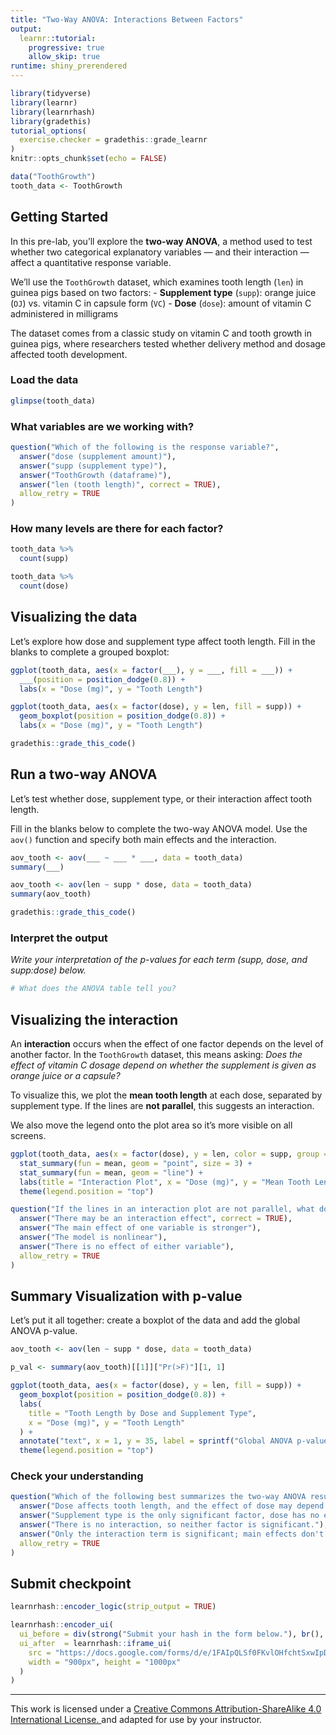 ```yaml
---
title: "Two-Way ANOVA: Interactions Between Factors"
output:
  learnr::tutorial:
    progressive: true
    allow_skip: true
runtime: shiny_prerendered
---
```


```r
library(tidyverse)
library(learnr)
library(learnrhash)
library(gradethis)
tutorial_options(
  exercise.checker = gradethis::grade_learnr
)
knitr::opts_chunk$set(echo = FALSE)

data("ToothGrowth")
tooth_data <- ToothGrowth
```

## Getting Started

In this pre-lab, you'll explore the **two-way ANOVA**, a method used to test whether two categorical explanatory variables — and their interaction — affect a quantitative response variable.

We’ll use the `ToothGrowth` dataset, which examines tooth length (`len`) in guinea pigs based on two factors:
- **Supplement type** (`supp`): orange juice (`OJ`) vs. vitamin C in capsule form (`VC`)
- **Dose** (`dose`): amount of vitamin C administered in milligrams

The dataset comes from a classic study on vitamin C and tooth growth in guinea pigs, where researchers tested whether delivery method and dosage affected tooth development.

### Load the data

```r
glimpse(tooth_data)
```

### What variables are we working with?

```r
question("Which of the following is the response variable?",
  answer("dose (supplement amount)"),
  answer("supp (supplement type)"),
  answer("ToothGrowth (dataframe)"),
  answer("len (tooth length)", correct = TRUE),
  allow_retry = TRUE
)
```

### How many levels are there for each factor?

```r
tooth_data %>%
  count(supp)

tooth_data %>%
  count(dose)
```


## Visualizing the data

Let’s explore how dose and supplement type affect tooth length. Fill in the blanks to complete a grouped boxplot:

```r
ggplot(tooth_data, aes(x = factor(___), y = ___, fill = ___)) +
  ___(position = position_dodge(0.8)) +
  labs(x = "Dose (mg)", y = "Tooth Length")
```

```r
ggplot(tooth_data, aes(x = factor(dose), y = len, fill = supp)) +
  geom_boxplot(position = position_dodge(0.8)) +
  labs(x = "Dose (mg)", y = "Tooth Length")
```

```r
gradethis::grade_this_code()
```


## Run a two-way ANOVA

Let’s test whether dose, supplement type, or their interaction affect tooth length.

Fill in the blanks below to complete the two-way ANOVA model. Use the `aov()` function and specify both main effects and the interaction.


```r
aov_tooth <- aov(___ ~ ___ * ___, data = tooth_data)
summary(___)
```

```r
aov_tooth <- aov(len ~ supp * dose, data = tooth_data)
summary(aov_tooth)
```

```r
gradethis::grade_this_code()
```

### Interpret the output

*Write your interpretation of the p-values for each term (supp, dose, and supp:dose) below.*

```r
# What does the ANOVA table tell you?
```


## Visualizing the interaction

An **interaction** occurs when the effect of one factor depends on the level of another factor. In the `ToothGrowth` dataset, this means asking: *Does the effect of vitamin C dosage depend on whether the supplement is given as orange juice or a capsule?*

To visualize this, we plot the **mean tooth length** at each dose, separated by supplement type. If the lines are **not parallel**, this suggests an interaction.

We also move the legend onto the plot area so it’s more visible on all screens.

```r
ggplot(tooth_data, aes(x = factor(dose), y = len, color = supp, group = supp)) +
  stat_summary(fun = mean, geom = "point", size = 3) +
  stat_summary(fun = mean, geom = "line") +
  labs(title = "Interaction Plot", x = "Dose (mg)", y = "Mean Tooth Length") +
  theme(legend.position = "top")
```



```r
question("If the lines in an interaction plot are not parallel, what does this suggest?",
  answer("There may be an interaction effect", correct = TRUE),
  answer("The main effect of one variable is stronger"),
  answer("The model is nonlinear"),
  answer("There is no effect of either variable"),
  allow_retry = TRUE
)
```


## Summary Visualization with p-value

Let’s put it all together: create a boxplot of the data and add the global ANOVA p-value.

```r
aov_tooth <- aov(len ~ supp * dose, data = tooth_data)
```

```r
p_val <- summary(aov_tooth)[[1]]["Pr(>F)"][1, 1]

ggplot(tooth_data, aes(x = factor(dose), y = len, fill = supp)) +
  geom_boxplot(position = position_dodge(0.8)) +
  labs(
    title = "Tooth Length by Dose and Supplement Type",
    x = "Dose (mg)", y = "Tooth Length"
  ) +
  annotate("text", x = 1, y = 35, label = sprintf("Global ANOVA p-value: %.4f", as.numeric(p_val))) +
  theme(legend.position = "top")
```

### Check your understanding

```r
question("Which of the following best summarizes the two-way ANOVA results?",
  answer("Dose affects tooth length, and the effect of dose may depend on supplement type.", correct = TRUE),
  answer("Supplement type is the only significant factor, dose has no effect."),
  answer("There is no interaction, so neither factor is significant."),
  answer("Only the interaction term is significant; main effects don't matter."),
  allow_retry = TRUE
)
```

## Submit checkpoint

```r
learnrhash::encoder_logic(strip_output = TRUE)
```

```r
learnrhash::encoder_ui(
  ui_before = div(strong("Submit your hash in the form below."), br(), br()),
  ui_after  = learnrhash::iframe_ui(
    src = "https://docs.google.com/forms/d/e/1FAIpQLSf0FKvlOHfchtSxwIpD9Jo65sDlTjeokodsO1vP64rLcVYZ2A/viewform?usp=header",
    width = "900px", height = "1000px"
  )
)
```

* * *

This work is licensed under a
<a rel="license" href="http://creativecommons.org/licenses/by-sa/4.0/">
  Creative Commons Attribution-ShareAlike 4.0 International License. 
</a> and adapted for use by your instructor.
